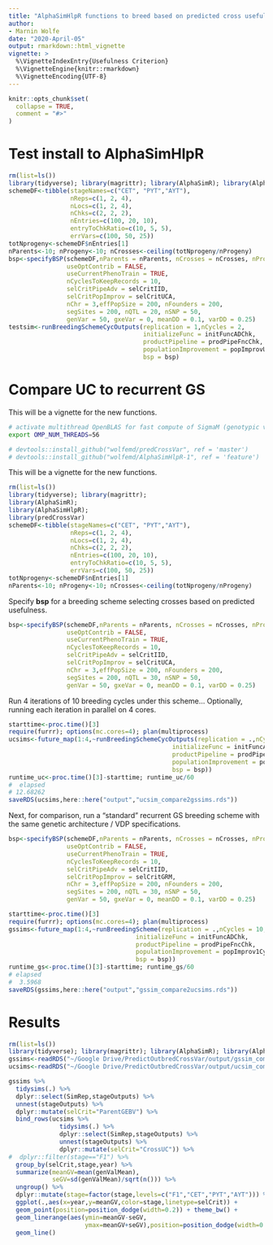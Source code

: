 ```yaml
---
title: "AlphaSimHlpR functions to breed based on predicted cross usefulness"
author: 
- Marnin Wolfe
date: "2020-April-05"
output: rmarkdown::html_vignette
vignette: >
  %\VignetteIndexEntry{Usefulness Criterion}
  %\VignetteEngine{knitr::rmarkdown}
  %\VignetteEncoding{UTF-8}
---
```


```r
knitr::opts_chunk$set(
  collapse = TRUE,
  comment = "#>"
)
```

# Test install to AlphaSimHlpR
```r
rm(list=ls())
library(tidyverse); library(magrittr); library(AlphaSimR); library(AlphaSimHlpR); library(predCrossVar)
schemeDF<-tibble(stageNames=c("CET", "PYT","AYT"),
                 nReps=c(1, 2, 4),
                 nLocs=c(1, 2, 4),
                 nChks=c(2, 2, 2),
                 nEntries=c(100, 20, 10),
                 entryToChkRatio=c(10, 5, 5),
                 errVars=c(100, 50, 25))
totNprogeny<-schemeDF$nEntries[1]
nParents<-10; nProgeny<-10; nCrosses<-ceiling(totNprogeny/nProgeny)
bsp<-specifyBSP(schemeDF,nParents = nParents, nCrosses = nCrosses, nProgeny = nProgeny,
                useOptContrib = FALSE,
                useCurrentPhenoTrain = TRUE,
                nCyclesToKeepRecords = 10,
                selCritPipeAdv = selCritIID,
                selCritPopImprov = selCritUCA,
                nChr = 3,effPopSize = 200, nFounders = 200, 
                segSites = 200, nQTL = 20, nSNP = 50, 
                genVar = 50, gxeVar = 0, meanDD = 0.1, varDD = 0.25)
testsim<-runBreedingSchemeCycOutputs(replication = 1,nCycles = 2,
                                     initializeFunc = initFuncADChk,
                                     productPipeline = prodPipeFncChk,
                                     populationImprovement = popImprovUC,
                                     bsp = bsp)
```

# Compare UC to recurrent GS

This will be a vignette for the new functions.
```bash
# activate multithread OpenBLAS for fast compute of SigmaM (genotypic var-covar matrix)
export OMP_NUM_THREADS=56
```
```r
# devtools::install_github("wolfemd/predCrossVar", ref = 'master')
# devtools::install_github("wolfemd/AlphaSimHlpR-1", ref = 'feature')
```
This will be a vignette for the new functions.

```r
rm(list=ls())
library(tidyverse); library(magrittr); 
library(AlphaSimR); 
library(AlphaSimHlpR); 
library(predCrossVar)
schemeDF<-tibble(stageNames=c("CET", "PYT","AYT"),
                 nReps=c(1, 2, 4),
                 nLocs=c(1, 2, 4),
                 nChks=c(2, 2, 2),
                 nEntries=c(100, 20, 10),
                 entryToChkRatio=c(10, 5, 5),
                 errVars=c(100, 50, 25))
totNprogeny<-schemeDF$nEntries[1]
nParents<-10; nProgeny<-10; nCrosses<-ceiling(totNprogeny/nProgeny)
```

Specify **bsp** for a breeding scheme selecting crosses based on predicted usefulness.
```r
bsp<-specifyBSP(schemeDF,nParents = nParents, nCrosses = nCrosses, nProgeny = nProgeny,
                useOptContrib = FALSE,
                useCurrentPhenoTrain = TRUE,
                nCyclesToKeepRecords = 10,
                selCritPipeAdv = selCritIID,
                selCritPopImprov = selCritUCA,
                nChr = 3,effPopSize = 200, nFounders = 200, 
                segSites = 200, nQTL = 30, nSNP = 50, 
                genVar = 50, gxeVar = 0, meanDD = 0.1, varDD = 0.25)
```
Run 4 iterations of 10 breeding cycles under this scheme...
Optionally, running each iteration in parallel on 4 cores.
```r
starttime<-proc.time()[3]
require(furrr); options(mc.cores=4); plan(multiprocess)
ucsims<-future_map(1:4,~runBreedingSchemeCycOutputs(replication = .,nCycles = 10,
                                             initializeFunc = initFuncADChk,
                                             productPipeline = prodPipeFncChk,
                                             populationImprovement = popImprovUC,
                                             bsp = bsp))
runtime_uc<-proc.time()[3]-starttime; runtime_uc/60
#  elapsed
# 12.68262
saveRDS(ucsims,here::here("output","ucsim_compare2gssims.rds"))
```
Next, for comparison, run a "standard" recurrent GS breeding scheme with the same genetic architecture / VDP specifications.
```r
bsp<-specifyBSP(schemeDF,nParents = nParents, nCrosses = nCrosses, nProgeny = nProgeny,
                useOptContrib = FALSE,
                useCurrentPhenoTrain = TRUE,
                nCyclesToKeepRecords = 10,
                selCritPipeAdv = selCritIID,
                selCritPopImprov = selCritGRM,
                nChr = 3,effPopSize = 200, nFounders = 200, 
                segSites = 200, nQTL = 30, nSNP = 50, 
                genVar = 50, gxeVar = 0, meanDD = 0.1, varDD = 0.25)

starttime<-proc.time()[3]
require(furrr); options(mc.cores=4); plan(multiprocess)
gssims<-future_map(1:4,~runBreedingScheme(replication = .,nCycles = 10,
                                   initializeFunc = initFuncADChk,
                                   productPipeline = prodPipeFncChk,
                                   populationImprovement = popImprov1Cyc,
                                   bsp = bsp))
runtime_gs<-proc.time()[3]-starttime; runtime_gs/60
# elapsed 
#  3.5968
saveRDS(gssims,here::here("output","gssim_compare2ucsims.rds"))
```

# Results
```r
rm(list=ls())
library(tidyverse); library(magrittr); library(AlphaSimR); library(AlphaSimHlpR); library(predCrossVar)
gssims<-readRDS("~/Google Drive/PredictOutbredCrossVar/output/gssim_compare2ucsims.rds")
ucsims<-readRDS("~/Google Drive/PredictOutbredCrossVar/output/ucsim_compare2gssims.rds")
```

```r
gssims %>% 
  tidysims(.) %>% 
  dplyr::select(SimRep,stageOutputs) %>% 
  unnest(stageOutputs) %>% 
  dplyr::mutate(selCrit="ParentGEBV") %>% 
  bind_rows(ucsims %>% 
              tidysims(.) %>% 
              dplyr::select(SimRep,stageOutputs) %>% 
              unnest(stageOutputs) %>% 
              dplyr::mutate(selCrit="CrossUC")) %>% 
#  dplyr::filter(stage=="F1") %>% 
  group_by(selCrit,stage,year) %>% 
  summarize(meanGV=mean(genValMean),
            seGV=sd(genValMean)/sqrt(n())) %>% 
  ungroup() %>% 
  dplyr::mutate(stage=factor(stage,levels=c("F1","CET","PYT","AYT"))) %>% 
  ggplot(.,aes(x=year,y=meanGV,color=stage,linetype=selCrit)) + 
  geom_point(position=position_dodge(width=0.2)) + theme_bw() +
  geom_linerange(aes(ymin=meanGV-seGV,
                     ymax=meanGV+seGV),position=position_dodge(width=0.2)) + 
  geom_line()
```

